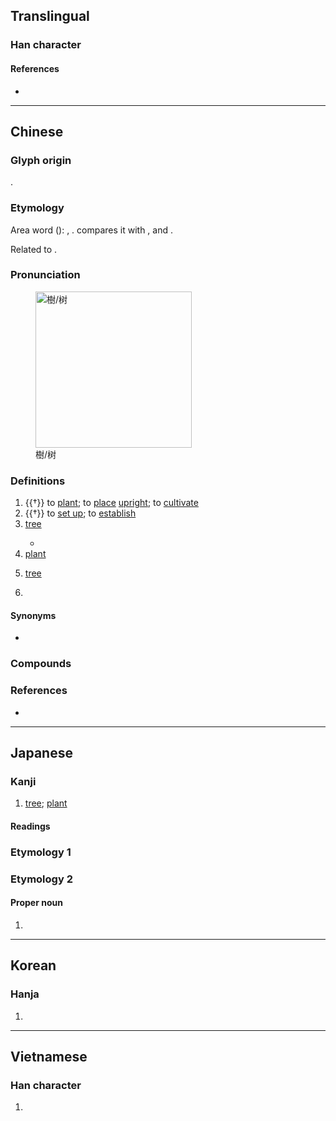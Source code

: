 {{also|树}}
{{character info}}
==Translingual==

===Han character===
{{Han char|rn=75|rad=木|as=12|sn=16|four=44900|canj=DGTI|ids=⿰木尌}}

====References====
* {{Han ref|kx=0551.290|dkj=15496|dj=0940.050|hdz=21287.040|uh=6A39|ud=27193|bh=BEF0|bd=48880}}

----

==Chinese==
{{zh-forms|s=树|alt=𣗬-Min}}
{{zh-wp|zh|yue|gan|hak:Su (chhṳ̍t-vu̍t)|cdo:chéu|nan:chhiū|wuu:树}}

===Glyph origin===
{{Han etym}}
{{Han compound|木|尌|c1=s|c2=p|t1=wood|ls=psc}}.

===Etymology===
Area word ({{zh-ref|Schuessler, 2007}}): {{cog|lus|tuh||to plant, to sow}}, {{cog|km|ដុះ||to grow, to bud}}. {{zh-ref|Starostin}} compares it with {{cog|bo|གདོས}}, {{m|bo|གདོས་པ||mast}} and {{cog|my|ထူ||to erect (a post), to raise (a flag)}}.

Related to {{och-l|豎|to erect; to make vertical}}.

===Pronunciation===
{{zh-pron
|m=shù
|m-s=su4
|dg=фу3
|c=syu6
|ca=LL-Q9186-Justinrleung-樹.wav
|c-t=si5
|g=xy5
|h=pfs=su;gd=su4
|j=su3
|mb=chiū/sṳ̄
|mb_note=chiū - colloquial; sṳ̄ - literary
|md=chéu/sê̤ṳ
|md_note=chéu - colloquial; sê̤ṳ - literary
|mn=chhiū/xm,qz,tw:sū/zz:sī
|mn_note=chhiū - colloquial; sū/sī - literary
|mn-t=ciu7/su6
|mn-t_note=ciu7 - colloquial; su6 - literary (“to plant; to set up”)
|w=3zr
|x=xy5/xy4
|x_note=xy5 - colloquial; xy4 - literary
|mc=y
|oc=y
|ma=y
|cat=n,pn,v
}}
{{zh-attn-split}}
[[File:Ginkgo_biloba_(2944480042).jpg|thumb|250px|樹/树]]

===Definitions===
{{zh-hanzi}}

# {{†}} to [[plant]]; to [[place]] [[upright]]; to [[cultivate]]
# {{†}} to [[set up]]; to [[establish]]
# [[tree]] {{zh-mw|m,w:棵|m:株|c:樖|mn:叢|h:頭|md:蔸}}
#: {{zh-x|楊樹|poplar '''tree'''}}
#: {{zh-x|柳樹|willow '''tree'''}}
#* {{zh-x|在 我 的 後園，可以 看見 牆 外 有 兩 株 樹，一 株 是 棗樹，還有 一 株 也 是 棗樹。|Behind the wall of my backyard you can see two '''trees''': one is a jujube tree, the other is also a jujube tree.|ref='''1924''', {{w|Lu Xun}}, “Autumn Night”, in ''Wild Grass'' (English translation based on one by {{w|Yang Xianyi}} and {{w|Gladys Yang}})}}
# [[plant]]
# {{lb|zh|graph theory}} [[tree]]
#: {{zh-x|紅黑樹|red-black '''tree'''}}
#: {{zh-x|決策樹|decision '''tree'''}}
# {{surname|zh}}

====Synonyms====
{{zh-dial}}
* {{sense|to cultivate}}
{{zh-syn-saurus|種植}}

===Compounds===
{{zh-der|一樹百穫|三珠樹|不死樹|乳樹|仙樹|公孫樹|刀山劍樹|別樹一幟|劍樹刀山|合成樹脂|周樹人|因樹為屋|墳樹|大樹將軍|奇樹|娑羅樹|安息香樹|封樹|建樹|愛樹|拔樹尋根|拔樹撼山|挾朋樹黨|採樹種|搖錢樹|撼山拔樹|撼樹蚍蜉|春樹暮雲|暮雲春樹|月桂樹|松樹|林無靜樹|果樹|枯樹生華|枯樹開花|柏樹|柞樹|柳樹|桂樹|桑樹|梨樹|植樹|植樹節|楊樹達|楓樹|榆樹|榕樹|槐樹|標樹|樹上開花|樹人|樹倒根摧|樹功揚名|樹功立業|樹叢|樹墩|樹大招風|樹子|樹幹|樹德務滋|樹怨|樹恩|樹懶|樹掛|樹敵|樹木|樹本|樹杈|樹杞|樹杪|樹林|樹枝|樹根|樹梃|樹梢|樹樁|樹涼兒|樹猶如此|樹皮|樹碑立傳|樹立|樹置|樹脂|樹膠|樹苗|樹莓子|樹葉|樹蔭|樹薯|樹藝|樹蛙|樹蟲子|樹行子|樹陰|樹高招風|樹黨|樹鼩|樹齡|橡樹|橡皮樹|橡膠樹|欒樹|欖仁樹|氟樹脂|水蠟樹|江雲渭樹|漆樹|火樹琪花|火樹銀花|煙樹|爬樹|牌錢樹|猛樹|獨樹一幟|獨樹一格|玉樹|玉樹臨風|珊瑚樹|琪樹|瑤林瓊樹|瓊林玉樹|瓊枝玉樹|瓶刷子樹|白蠟樹|白辛樹|百年樹人|相思樹|碧樹|祇樹有緣|空桐樹|筆筒樹|精英樹|糙葉樹|紅樹|紅樹林|美人樹|老樹枯柴|老樹盤根|耶誕樹|聖誕樹|臘腸樹|芝蘭玉樹|花生樹|芳樹|英雄樹|茂樹|茶樹|菩提樹|菴羅樹園|萱花椿樹|落葉果樹|落葉樹|蕈樹|蚍蜉撼樹|螞蟻上樹|行道樹|谷樹皮|貝多樹|貝葉樹|路樹|通條樹|連枝樹|道樹|金雞納樹|針葉樹|錢樹子|鐵樹|鐵樹開花|長青樹|闊葉樹|露兜樹|韋叡樹麾|風樹之悲|風樹之感|高自標樹|麵包樹|黛樹|龍樹|龍腦樹|龍血樹|水晶樹|柳樹𨟠|大楊樹|樹頭|松樹灣|大柳樹|楂樹坪|大樹|桉樹|高樹|樹椏:chhiū-oe|樹興|樹大有枯枝|決策樹|樹尾:chéu-muōi}}

===References===
* {{R:yue:Hanzi}}

{{zh-cat|Beginning|Trees}}

----

==Japanese==

===Kanji===
{{ja-kanji|grade=6|rs=木12}}

# [[tree]]; [[plant]]

====Readings====
{{ja-readings
|goon=じゅ<じゆ, ず
|kanon=しゅ<しゆ
|kun=う-える, き-, た-てる
}}

===Etymology 1===
{{ja-kanjitab|き|yomi=k}}
{{ja-see|木}}

===Etymology 2===

====Proper noun====
{{ja-pos|proper|いつき|たつき}}

# {{given name|ja|male|sort=いつき}}

----

==Korean==

===Hanja===
{{ko-hanja|나무|수}}

# {{hanja form of|수|[[tree]]; [[plant]]}}

----

==Vietnamese==

===Han character===
{{vi-readings|reading=thụ|rs=木12}}

# {{rfdef|vi|sort=木12}}